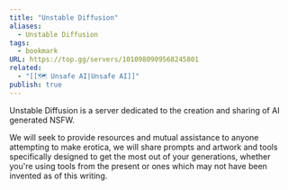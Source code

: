 ```yaml
---
title: "Unstable Diffusion"
aliases:
  - Unstable Diffusion
tags:
  - bookmark
URL: https://top.gg/servers/1010980909568245801
related:
  - "[[🗺️ Unsafe AI|Unsafe AI]]"
publish: true
---
```




Unstable Diffusion is a server dedicated to the creation and sharing of AI generated NSFW.

We will seek to provide resources and mutual assistance to anyone attempting to make erotica, we will share prompts and artwork and tools specifically designed to get the most out of your generations, whether you're using tools from the present or ones which may not have been invented as of this writing.